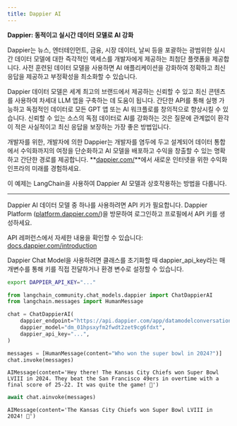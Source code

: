 ```yaml
---
title: Dappier AI
---
```


**Dappier: 동적이고 실시간 데이터 모델로 AI 강화**

Dappier는 뉴스, 엔터테인먼트, 금융, 시장 데이터, 날씨 등을 포괄하는 광범위한 실시간 데이터 모델에 대한 즉각적인 액세스를 개발자에게 제공하는 최첨단 플랫폼을 제공합니다. 사전 훈련된 데이터 모델을 사용하면 AI 애플리케이션을 강화하여 정확하고 최신 응답을 제공하고 부정확성을 최소화할 수 있습니다.

Dappier 데이터 모델은 세계 최고의 브랜드에서 제공하는 신뢰할 수 있고 최신 콘텐츠를 사용하여 차세대 LLM 앱을 구축하는 데 도움이 됩니다. 간단한 API를 통해 실행 가능하고 독점적인 데이터로 모든 GPT 앱 또는 AI 워크플로를 창의적으로 향상시킬 수 있습니다. 신뢰할 수 있는 소스의 독점 데이터로 AI를 강화하는 것은 질문에 관계없이 환각이 적은 사실적이고 최신 응답을 보장하는 가장 좋은 방법입니다.

개발자를 위한, 개발자에 의한
Dappier는 개발자를 염두에 두고 설계되어 데이터 통합에서 수익화까지의 여정을 단순화하고 AI 모델을 배포하고 수익을 창출할 수 있는 명확하고 간단한 경로를 제공합니다. **[dappier.com/](https://dappier.com/)**에서 새로운 인터넷을 위한 수익화 인프라의 미래를 경험하세요.

이 예제는 LangChain을 사용하여 Dappier AI 모델과 상호작용하는 방법을 다룹니다.

-----------------------------------------------------------------------------------

Dappier AI 데이터 모델 중 하나를 사용하려면 API 키가 필요합니다. Dappier Platform ([platform.dappier.com/](https://platform.dappier.com/))을 방문하여 로그인하고 프로필에서 API 키를 생성하세요.

API 레퍼런스에서 자세한 내용을 확인할 수 있습니다: [docs.dappier.com/introduction](https://docs.dappier.com/introduction)

Dappier Chat Model을 사용하려면 클래스를 초기화할 때 dappier_api_key라는 매개변수를 통해 키를 직접 전달하거나
환경 변수로 설정할 수 있습니다.

```bash
export DAPPIER_API_KEY="..."
```

```python
from langchain_community.chat_models.dappier import ChatDappierAI
from langchain.messages import HumanMessage
```

```python
chat = ChatDappierAI(
    dappier_endpoint="https://api.dappier.com/app/datamodelconversation",
    dappier_model="dm_01hpsxyfm2fwdt2zet9cg6fdxt",
    dappier_api_key="...",
)
```

```python
messages = [HumanMessage(content="Who won the super bowl in 2024?")]
chat.invoke(messages)
```

```output
AIMessage(content='Hey there! The Kansas City Chiefs won Super Bowl LVIII in 2024. They beat the San Francisco 49ers in overtime with a final score of 25-22. It was quite the game! 🏈')
```

```python
await chat.ainvoke(messages)
```

```output
AIMessage(content='The Kansas City Chiefs won Super Bowl LVIII in 2024! 🏈')
```

```python
```

```python

```

